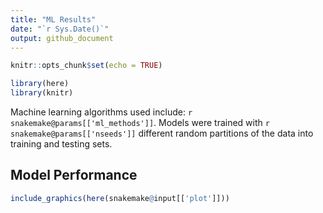 ```yaml
---
title: "ML Results"
date: "`r Sys.Date()`"
output: github_document
---
```


```r
knitr::opts_chunk$set(echo = TRUE)
```

```r
library(here)
library(knitr)
```

Machine learning algorithms used include: `r snakemake@params[['ml_methods']]`.
Models were trained with `r snakemake@params[['nseeds']]` 
different random partitions of the data into training and testing sets.

## Model Performance

```r
include_graphics(here(snakemake@input[['plot']]))
```

